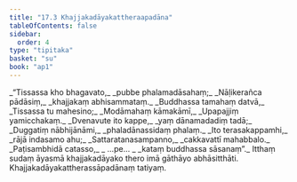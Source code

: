```yaml
---
title: "17.3 Khajjakadāyakattheraapadāna"
tableOfContents: false
sidebar:
  order: 4
type: "tipitaka"
basket: "su"
book: "ap1"
---
```



<DynamicBreadcrumb />

<Division number="13" book="ap1">

<Paragraph number="2449" type="verses" book="ap1">
_“Tissassa kho bhagavato,_  
_pubbe phalamadāsahaṃ;_  
_Nāḷikerañca pādāsiṃ,_  
_khajjakaṃ abhisammataṃ._  

</Paragraph>

</Division>
<Division number="14" book="ap1">

<Paragraph number="2450" type="verses" book="ap1">
_Buddhassa tamahaṃ datvā,_  
_Tissassa tu mahesino;_  
_Modāmahaṃ kāmakāmī,_  
_Upapajjiṃ yamicchakaṃ._  

</Paragraph>

</Division>
<Division number="15" book="ap1">

<Paragraph number="2451" type="verses" book="ap1">
_Dvenavute ito kappe,_  
_yaṃ dānamadadiṃ tadā;_  
_Duggatiṃ nābhijānāmi,_  
_phaladānassidaṃ phalaṃ._  

</Paragraph>

</Division>
<Division number="16" book="ap1">

<Paragraph number="2452" type="verses" book="ap1">
_Ito terasakappamhi,_  
_rājā indasamo ahu;_  
_Sattaratanasampanno,_  
_cakkavattī mahabbalo._  

</Paragraph>

</Division>
<Division number="17" book="ap1">

<Paragraph number="2453" type="verses" book="ap1">
_Paṭisambhidā catasso,_  
_ …pe… _  
_kataṃ buddhassa sāsanaṃ”._  

</Paragraph>

<Paragraph number="2454" book="ap1">
Itthaṃ sudaṃ āyasmā khajjakadāyako thero imā gāthāyo abhāsitthāti.

</Paragraph>
</Division>

<Paragraph number="2455" type="center" book="ap1">
Khajjakadāyakattherassāpadānaṃ tatiyaṃ.
</Paragraph>